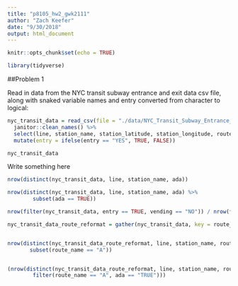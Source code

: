 ```yaml
---
title: "p8105_hw2_gwk2111"
author: "Zach Keefer"
date: "9/30/2018"
output: html_document
---
```


```r
knitr::opts_chunk$set(echo = TRUE)

library(tidyverse)
```

##Problem 1

Read in data from the NYC transit subway entrance and exit data csv file, along with snaked variable names and entry converted from character to logical:

```r
nyc_transit_data = read_csv(file = "./data/NYC_Transit_Subway_Entrance_And_Exit_Data.csv") %>% 
  janitor::clean_names() %>% 
  select(line, station_name, station_latitude, station_longitude, route1:route11, entrance_type, entry, vending, ada) %>% 
  mutate(entry = ifelse(entry == "YES", TRUE, FALSE))

nyc_transit_data
```

Write something here

```r
nrow(distinct(nyc_transit_data, line, station_name, ada))

nrow(distinct(nyc_transit_data, line, station_name, ada) %>% 
        subset(ada == TRUE))

nrow(filter(nyc_transit_data, entry == TRUE, vending == "NO")) / nrow(filter(nyc_transit_data, vending == "NO"))
```

```r
nyc_transit_data_route_reformat = gather(nyc_transit_data, key = route_number, value = route_name, route1:route11)


nrow(distinct(nyc_transit_data_route_reformat, line, station_name, route_name) %>% 
       subset(route_name == "A"))


(nrow(distinct(nyc_transit_data_route_reformat, line, station_name, route_name, ada) %>% 
        filter(route_name == "A", ada == "TRUE")))
```


